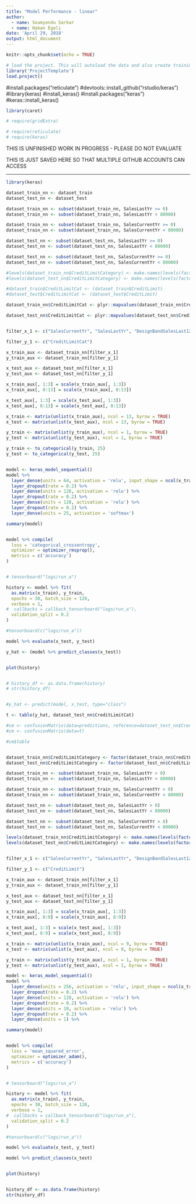```yaml
---
title: "Model Performance - linear"
author:
  - name: Soumyendu Sarkar
  - name: Hakan Egeli
date: 'April 29, 2018'
output: html_document
---
```


```r
knitr::opts_chunk$set(echo = TRUE)
```

```r
# load the project. This will autoload the data and also create training and test datasets
library('ProjectTemplate')
load.project()
```

#install.packages("reticulate")
#devtools::install_github("rstudio/keras")
#library(keras)
#install_keras()
#install.packages("keras")
#keras::install_keras()


```r

library(caret)

# require(gridExtra)

# require(reticulate)
# require(keras)

```



THIS IS UNFINISHED WORK IN PROGRESS - PLEASE DO NOT EVALUATE

THIS IS JUST SAVED HERE SO THAT MULTIPLE GITHUB ACCOUNTS CAN ACCESS

---



```r

library(keras)

dataset_train_nn <- dataset_train
dataset_test_nn <- dataset_test

dataset_train_nn <- subset(dataset_train_nn, SalesLastYr >= 0)
dataset_train_nn <- subset(dataset_train_nn, SalesLastYr < 80000)

dataset_train_nn <- subset(dataset_train_nn, SalesCurrentYr >= 0)
dataset_train_nn <- subset(dataset_train_nn, SalesCurrentYr < 80000)

dataset_test_nn <- subset(dataset_test_nn, SalesLastYr >= 0)
dataset_test_nn <- subset(dataset_test_nn, SalesLastYr < 80000)

dataset_test_nn <- subset(dataset_test_nn, SalesCurrentYr >= 0)
dataset_test_nn <- subset(dataset_test_nn, SalesCurrentYr < 80000)

#levels(dataset_train_nn$CreditLimitCategory) <- make.names(levels(factor(dataset_train_nn$CreditLimit)))
#levels(dataset_test_nn$CreditLimitCategory) <- make.names(levels(factor(dataset_test_nn$CreditLimit)))

#dataset_train$CreditLimitCat <- (dataset_train$CreditLimit)
#dataset_test$CreditLimitCat <- (dataset_test$CreditLimit)

dataset_train_nn$CreditLimitCat <- plyr::mapvalues(dataset_train_nn$CreditLimit, from = c(0, 500, 750, 1000, 1500, 2000, 2500, 3000, 3500, 4000, 5000, 6000, 7000, 7500, 8000, 9000, 10000, 12000, 13000, 14000, 15000, 16000, 20000, 30000, 45000), to = c(0,1,2,3,4,5,6,7,8,9,10,11,12,13,14,15,16,17,18,19,20,21,22, 23, 24))

dataset_test_nn$CreditLimitCat <- plyr::mapvalues(dataset_test_nn$CreditLimit, from = c(0, 500, 750, 1000, 1500, 2000, 2500, 3000, 3500, 4000, 5000, 6000, 7000, 7500, 8000, 9000, 10000, 12000, 13000, 14000, 15000, 16000, 20000, 30000, 45000), to = c(0,1,2,3,4,5,6,7,8,9,10,11,12,13,14,15,16,17,18,19,20,21,22, 23, 24))


filter_x_1 <- c("SalesCurrentYr", "SalesLastYr", "DesignBandSalesLast12Mo", "NumberOfStoreLocations", "ReturnedPaymentCount", "RuralUrbanContinuumCode", "MetroIndicator", "MedianEarnings", "MedianIncomeHouseholds", "TotalPopulation", "MedianRetailTradeEarnings", "NumberOfJewelryStoresState", "JewelryStoreSalesState")

filter_y_1 <- c("CreditLimitCat")

x_train_aux <- dataset_train_nn[filter_x_1]
y_train_aux <- dataset_train_nn[filter_y_1]

x_test_aux <- dataset_test_nn[filter_x_1]
y_test_aux <- dataset_test_nn[filter_y_1]

x_train_aux[, 1:3] = scale(x_train_aux[, 1:3])
x_train_aux[, 8:13] = scale(x_train_aux[, 8:13])

x_test_aux[, 1:3] = scale(x_test_aux[, 1:3])
x_test_aux[, 8:13] = scale(x_test_aux[, 8:13])

x_train <- matrix(unlist(x_train_aux), ncol = 13, byrow = TRUE)
x_test <- matrix(unlist(x_test_aux), ncol = 13, byrow = TRUE)

y_train <- matrix(unlist(y_train_aux), ncol = 1, byrow = TRUE)
y_test <- matrix(unlist(y_test_aux), ncol = 1, byrow = TRUE)

y_train <- to_categorical(y_train, 25)
y_test <- to_categorical(y_test, 25)



```






```r

model <- keras_model_sequential() 
model %>% 
  layer_dense(units = 64, activation = 'relu', input_shape = ncol(x_train)) %>% 
  layer_dropout(rate = 0.2) %>% 
  layer_dense(units = 128, activation = 'relu') %>%
  layer_dropout(rate = 0.2) %>%
  layer_dense(units = 128, activation = 'relu') %>%
  layer_dropout(rate = 0.2) %>%
  layer_dense(units = 25, activation = 'softmax')

summary(model)


model %>% compile(
  loss = 'categorical_crossentropy',
  optimizer = optimizer_rmsprop(),
  metrics = c('accuracy')
)


# tensorboard("logs/run_a")

history <- model %>% fit(
  as.matrix(x_train), y_train, 
  epochs = 30, batch_size = 128, 
  verbose = 1,
#  callbacks = callback_tensorboard("logs/run_a"),
  validation_split = 0.2
)

#tensorboard(c("logs/run_a"))

model %>% evaluate(x_test, y_test)

y_hat <- (model %>% predict_classes(x_test))


plot(history)


# history_df <- as.data.frame(history)
# str(history_df)


#y_hat <- predict(model, x_test, type="class")

t <- table(y_hat, dataset_test_nn$CreditLimitCat)

#cm <- confusionMatrix(data=predictions, reference=dataset_test_nn$CreditLimitCategory)
#cm <- confusionMatrix(data=t)

#cm$table



```



```r

dataset_train_nn$CreditLimitCategory <- factor(dataset_train_nn$CreditLimit)
dataset_test_nn$CreditLimitCategory <- factor(dataset_test_nn$CreditLimit)

dataset_train_nn <- subset(dataset_train_nn, SalesLastYr > 0)
dataset_train_nn <- subset(dataset_train_nn, SalesLastYr < 80000)

dataset_train_nn <- subset(dataset_train_nn, SalesCurrentYr > 0)
dataset_train_nn <- subset(dataset_train_nn, SalesCurrentYr < 80000)

dataset_test_nn <- subset(dataset_test_nn, SalesLastYr > 0)
dataset_test_nn <- subset(dataset_test_nn, SalesLastYr < 80000)

dataset_test_nn <- subset(dataset_test_nn, SalesCurrentYr > 0)
dataset_test_nn <- subset(dataset_test_nn, SalesCurrentYr < 80000)

levels(dataset_train_nn$CreditLimitCategory) <- make.names(levels(factor(dataset$CreditLimit)))
levels(dataset_test_nn$CreditLimitCategory) <- make.names(levels(factor(dataset$CreditLimit)))


filter_x_1 <- c("SalesCurrentYr", "SalesLastYr", "DesignBandSalesLast12Mo", "NumberOfStoreLocations", "ReturnedPaymentCount", "RuralUrbanContinuumCode", "MetroIndicator", "MedianEarnings", "MedianIncomeHouseholds")

filter_y_1 <- c("CreditLimit")

x_train_aux <- dataset_train_nn[filter_x_1]
y_train_aux <- dataset_train_nn[filter_y_1]

x_test_aux <- dataset_test_nn[filter_x_1]
y_test_aux <- dataset_test_nn[filter_y_1]

x_train_aux[, 1:3] = scale(x_train_aux[, 1:3])
x_train_aux[, 8:9] = scale(x_train_aux[, 8:9])

x_test_aux[, 1:3] = scale(x_test_aux[, 1:3])
x_test_aux[, 8:9] = scale(x_test_aux[, 8:9])

x_train <- matrix(unlist(x_train_aux), ncol = 9, byrow = TRUE)
x_test <- matrix(unlist(x_test_aux), ncol = 9, byrow = TRUE)

y_train <- matrix(unlist(y_train_aux), ncol = 1, byrow = TRUE)
y_test <- matrix(unlist(y_test_aux), ncol = 1, byrow = TRUE)


```




```r


model <- keras_model_sequential() 
model %>% 
  layer_dense(units = 256, activation = 'relu', input_shape = ncol(x_train)) %>% 
  layer_dropout(rate = 0.2) %>% 
  layer_dense(units = 128, activation = 'relu') %>%
  layer_dropout(rate = 0.2) %>%
  layer_dense(units = 10, activation = 'relu') %>%
  layer_dropout(rate = 0.2) %>%
  layer_dense(units = 1) %>%

summary(model)


model %>% compile(
  loss = 'mean_squared_error',
  optimizer = optimizer_adam(),
  metrics = c('accuracy')
)


# tensorboard("logs/run_a")

history <- model %>% fit(
  as.matrix(x_train), y_train, 
  epochs = 30, batch_size = 128, 
  verbose = 1,
#  callbacks = callback_tensorboard("logs/run_a"),
  validation_split = 0.2
)

#tensorboard(c("logs/run_a"))

model %>% evaluate(x_test, y_test)

model %>% predict_classes(x_test)


plot(history)


history_df <- as.data.frame(history)
str(history_df)


```
